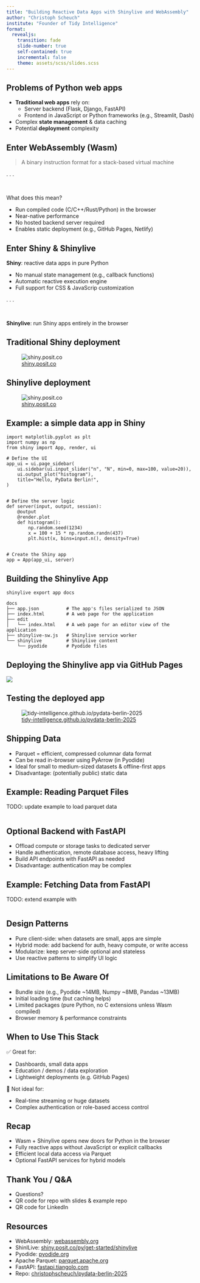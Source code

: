 ```yaml
---
title: "Building Reactive Data Apps with Shinylive and WebAssembly"
author: "Christoph Scheuch"
institute: "Founder of Tidy Intelligence"
format: 
  revealjs:
    transition: fade
    slide-number: true
    self-contained: true
    incremental: false
    theme: assets/scss/slides.scss
---
```


## Problems of Python web apps

- **Traditional web apps** rely on:
  - Server backend (Flask, Django, FastAPI)
  - Frontend in JavaScript or Python frameworks (e.g., Streamlit, Dash)
- Complex **state management** & data caching
- Potential **deployment** complexity

## Enter WebAssembly (Wasm)

> A binary instruction format for a stack-based virtual machine

. . .

<br>

What does this mean?

- Run compiled code (C/C++/Rust/Python) in the browser
- Near-native performance
- No hosted backend server required
- Enables static deployment (e.g., GitHub Pages, Netlify)

## Enter Shiny & Shinylive

**Shiny**: reactive data apps in pure Python
    
- No manual state management (e.g., callback functions)
- Automatic reactive execution engine
- Full support for CSS & JavaScrip customization

. . .

<br>

**Shinylive**: run Shiny apps entirely in the browser 

## Traditional Shiny deployment

![[shiny.posit.co](https://shiny.posit.co/py/get-started/shinylive.html)](assets/img/traditional-shiny-deployment.png)

## Shinylive deployment

![[shiny.posit.co](https://shiny.posit.co/py/get-started/shinylive.html)](assets/img/shinylive-deployment.png)

## Example: a simple data app in Shiny

```.python
import matplotlib.pyplot as plt
import numpy as np
from shiny import App, render, ui

# Define the UI
app_ui = ui.page_sidebar(
    ui.sidebar(ui.input_slider("n", "N", min=0, max=100, value=20)),
    ui.output_plot("histogram"),
    title="Hello, PyData Berlin!",
)


# Define the server logic
def server(input, output, session):
    @output
    @render.plot
    def histogram():
        np.random.seed(1234)
        x = 100 + 15 * np.random.randn(437)
        plt.hist(x, bins=input.n(), density=True)


# Create the Shiny app
app = App(app_ui, server)
```

## Building the Shinylive App

`shinylive export app docs`

```
docs
├── app.json          # The app's files serialized to JSON
├── index.html        # A web page for the application
├── edit
│   └── index.html    # A web page for an editor view of the application
├── shinylive-sw.js   # Shinylive service worker
└── shinylive         # Shinylive content
    └── pyodide       # Pyodide files
```

## Deploying the Shinylive app via GitHub Pages

![](assets/img/github-pages-deployment.png)

## Testing the deployed app

![[tidy-intelligence.github.io/pydata-berlin-2025](https://shiny.posit.co/py/get-started/shinylive.html)](assets/img/qr-code-deployed-app.png)

## Shipping Data

- Parquet = efficient, compressed columnar data format
- Can be read in-browser using PyArrow (in Pyodide)
- Ideal for small to medium-sized datasets & offline-first apps
- Disadvantage: (potentially public) static data

## Example: Reading Parquet Files

TODO: update example to load parquet data

```python

```

## Optional Backend with FastAPI

- Offload compute or storage tasks to dedicated server
- Handle authentication, remote database access, heavy lifting
- Build API endpoints with FastAPI as needed
- Disadvantage: authentication may be complex

## Example: Fetching Data from FastAPI

TODO: extend example with 

```python

```

## Design Patterns

- Pure client-side: when datasets are small, apps are simple
- Hybrid mode: add backend for auth, heavy compute, or write access
- Modularize: keep server-side optional and stateless
- Use reactive patterns to simplify UI logic

## Limitations to Be Aware Of

- Bundle size (e.g., Pyodide ~14MB, Numpy ~8MB, Pandas ~13MB)
- Initial loading time (but caching helps)
- Limited packages (pure Python, no C extensions unless Wasm compiled)
- Browser memory & performance constraints

## When to Use This Stack

✅ Great for:

- Dashboards, small data apps
- Education / demos / data exploration
- Lightweight deployments (e.g. GitHub Pages)

🚫 Not ideal for:

- Real-time streaming or huge datasets
- Complex authentication or role-based access control

## Recap

- Wasm + Shinylive opens new doors for Python in the browser
- Fully reactive apps without JavaScript or explicit callbacks
- Efficient local data access via Parquet
- Optional FastAPI services for hybrid models

## Thank You / Q&A

- Questions?
- QR code for repo with slides & example repo
- QR code for LinkedIn

## Resources

- WebAssembly: [webassembly.org](https://webassembly.org/)
- ShinlLive: [shiny.posit.co/py/get-started/shinylive](https://shiny.posit.co/py/get-started/shinylive.html)
- Pyodide: [pyodide.org](https://pyodide.org/)
- Apache Parquet: [parquet.apache.org](https://parquet.apache.org/)
- FastAPI: [fastapi.tiangolo.com](https://fastapi.tiangolo.com/)
- Repo: [christophscheuch/pydata-berlin-2025](https://www.github.com/christophscheuch/pydata-berlin-2025)
